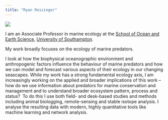 ```yaml
---
title: "Ryan Reisinger"
---
```


![](resources/dsc_7784.jpg){fig-align="left"}

I am an Associate Professor in marine ecology at the [School of Ocean and Earth Science](https://www.southampton.ac.uk/about/faculties-schools-departments/school-of-ocean-and-earth-science), [University of Southampton](https://www.southampton.ac.uk/).

My work broadly focuses on the ecology of marine predators.

I look at how the biophysical oceanographic environment and anthropogenic factors influence the behaviour of marine predators and how we can model and forecast various aspects of their ecology in our changing seascapes. While my work has a strong fundamental ecology axis, I am increasingly working on the applied and broader implications of this work – how do we use information about predators for marine conservation and management and to understand broader ecosystem pattern, process and status?  To do this I use both field- and desk-based studies and methods including animal biologging, remote-sensing and stable isotope analysis. I analyse the resulting data with modern, highly quantitative tools like machine learning and network analysis.
